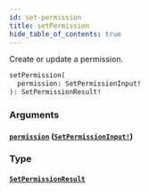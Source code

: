 ```yaml
---
id: set-permission
title: setPermission
hide_table_of_contents: true
---
```



Create or update a permission.

```graphql
setPermission(
  permission: SetPermissionInput!
): SetPermissionResult!
```


### Arguments

#### [`permission`](#) ([`SetPermissionInput!`](/docs/directory-api-reference/schema/permissions/inputs/set-permission-input))




### Type

#### [`SetPermissionResult`](/docs/directory-api-reference/schema/permissions/objects/set-permission-result)






